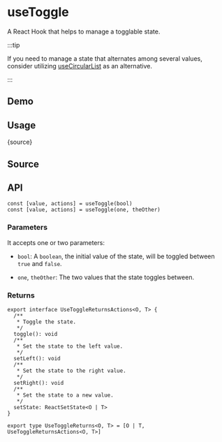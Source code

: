 # useToggle


<HooksType category="State" />

A React Hook that helps to manage a togglable state.

:::tip

If you need to manage a state that alternates among several values, consider utilizing [useCircularList](/reference/use-circular-list) as an alternative.

:::

## Demo


<App />

## Usage


<RawCode>{source}</RawCode>

## Source


<Source />

## API

```tsx
const [value, actions] = useToggle(bool)
const [value, actions] = useToggle(one, theOther)
```

### Parameters

It accepts one or two parameters:

- `bool`: A `boolean`, the initial value of the state, will be toggled between `true` and `false`.

- `one`, `theOther`: The two values that the state toggles between.

### Returns

```tsx
export interface UseToggleReturnsActions<O, T> {
  /**
   * Toggle the state.
   */
  toggle(): void
  /**
   * Set the state to the left value.
   */
  setLeft(): void
  /**
   * Set the state to the right value.
   */
  setRight(): void
  /**
   * Set the state to a new value.
   */
  setState: ReactSetState<O | T>
}

export type UseToggleReturns<O, T> = [O | T, UseToggleReturnsActions<O, T>]
```
